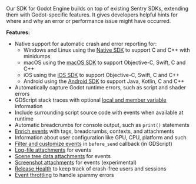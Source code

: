 Our SDK for Godot Engine builds on top of existing Sentry SDKs, extending them with Godot-specific features. It gives developers helpful hints for where and why an error or performance issue might have occurred.

**Features:**

- Native support for automatic crash and error reporting for:
  - Windows and Linux using the [Native SDK](/platforms/native/) to support C and C++ with minidumps
  - macOS using the [macOS SDK](/platforms/apple/guides/macos/) to support Objective-C, Swift, C and C++
  - iOS using the [iOS SDK](/platforms/apple/guides/ios/) to support Objective-C, Swift, C and C++
  - Android using the [Android SDK](/platforms/android/) to support Java, Kotlin, C and C++
- Automatically capture Godot runtime errors, such as script and shader errors
- GDScript stack traces with optional [local and member variable](/platforms/godot/configuration/options/#logger-include-variables) information
- Include surrounding script source code with events when available at runtime
- Automatic breadcrumbs for console output, such as `print()` statements
- [Enrich events](/platforms/godot/enriching-events/) with tags, breadcrumbs, contexts, and attachments
- Information about user configuration like GPU, CPU, platform and such
- [Filter and customize events](/platforms/godot/data-management/sensitive-data/#scrubbing-data) in `before_send` callback (in GDScript)
- [Log-file attachments](/platforms/godot/configuration/options/#attach-log) for events
- [Scene tree data attachments](/platforms/godot/enriching-events/view-hierarchy/) for events
- [Screenshot attachments](/platforms/godot/enriching-events/screenshots/) for events (experimental)
- [Release Health](/platforms/godot/configuration/releases/) to keep track of crash-free users and sessions
- [Event throttling](/platforms/godot/configuration/options/#logger-limits) to handle spammy errors
